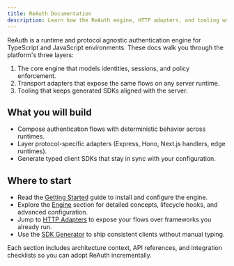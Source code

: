 ```yaml
---
title: ReAuth Documentation
description: Learn how the ReAuth engine, HTTP adapters, and tooling work together.
---
```


ReAuth is a runtime and protocol agnostic authentication engine for TypeScript and JavaScript environments. These docs walk you through the platform's three layers:

1. The core engine that models identities, sessions, and policy enforcement.
2. Transport adapters that expose the same flows on any server runtime.
3. Tooling that keeps generated SDKs aligned with the server.

## What you will build

- Compose authentication flows with deterministic behavior across runtimes.
- Layer protocol-specific adapters (Express, Hono, Next.js handlers, edge runtimes).
- Generate typed client SDKs that stay in sync with your configuration.

## Where to start

- Read the [Getting Started](./getting-started) guide to install and configure the engine.
- Explore the [Engine](./engine/overview) section for detailed concepts, lifecycle hooks, and advanced configuration.
- Jump to [HTTP Adapters](./http-adapters/overview) to expose your flows over frameworks you already run.
- Use the [SDK Generator](./sdk-generator) to ship consistent clients without manual typing.

Each section includes architecture context, API references, and integration checklists so you can adopt ReAuth incrementally.
